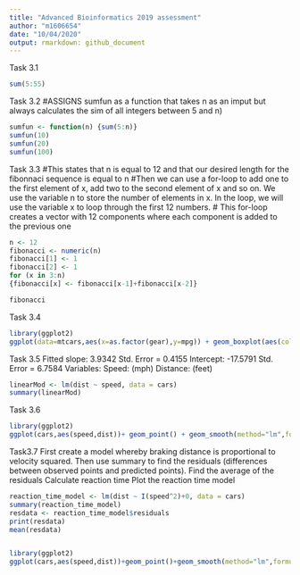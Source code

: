 ---
title: "Advanced Bioinformatics 2019 assessment"
author: "m1606654"
date: "10/04/2020"
output: rmarkdown: github_document
---


Task 3.1
```{r}
sum(5:55) 
```

Task 3.2
#ASSIGNS sumfun as a function that takes n as an imput but always calculates the sim of all integers between 5 and n)
```{r}
sumfun <- function(n) {sum(5:n)}
sumfun(10)
sumfun(20)
sumfun(100)
```

Task 3.3
#This states that n is equal to 12 and that our desired length for the fibonnaci sequence is equal to n
#Then we can use a for-loop to add one to the first element of x, add two to the second element of x and so on. We use the variable n to store the number of elements in x. In the loop, we will use the variable x to loop through the first 12 numbers.
# This for-loop creates a vector with 12 components where each component is added to the previous one

```{r}
n <- 12
fibonacci <- numeric(n)
fibonacci[1] <- 1
fibonacci[2] <- 1
for (x in 3:n)
{fibonacci[x] <- fibonacci[x-1]+fibonacci[x-2]} 

fibonacci

```

Task 3.4
```{r}
library(ggplot2)
ggplot(data=mtcars,aes(x=as.factor(gear),y=mpg)) + geom_boxplot(aes(col=as.factor(gear)))


```

Task 3.5
Fitted slope: 3.9342 Std. Error = 0.4155
Intercept: -17.5791 Std. Error = 6.7584
Variables: Speed: (mph) 
Distance: (feet) 

```{r}
linearMod <- lm(dist ~ speed, data = cars)
summary(linearMod)

```

Task 3.6
```{r}
library(ggplot2)
ggplot(cars,aes(speed,dist))+ geom_point() + geom_smooth(method="lm",formula="y~x") + labs(x="Speed (mph)",y="Stopping Distance (feet)")
```

Task3.7
First create a model whereby braking distance is proportional to velocity squared.
Then use summary to find the residuals (differences between observed points and predicted points).
Find the average of the residuals
Calculate reaction time
Plot the reaction time model
```{r}
reaction_time_model <- lm(dist ~ I(speed^2)+0, data = cars)
summary(reaction_time_model)
resdata <- reaction_time_model$residuals
print(resdata)
mean(resdata)


library(ggplot2)
ggplot(cars,aes(speed,dist))+geom_point()+geom_smooth(method="lm",formula = "y~I(x^2)+0")

```

